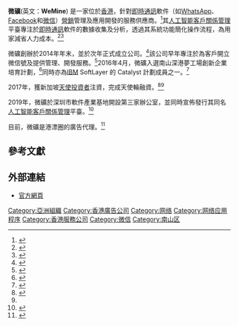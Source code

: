 {{Infobox company
|name=微礦
|logo=[[File:Logo_wemine_round_black.png|100px]]
|type=[[私人公司|私人公司]]
|founder=謝偉傑, 茅依剛
|homepage=http://wemine.net|name_en=WeMine
}}

'''微礦'''(英文：'''WeMine''') 是一家位於[[香港|香港]]，針對[[即時通訊|即時通訊]]軟件（如[[WhatsApp|WhatsApp]]、[[Facebook|Facebook]]和[[微信|微信]]）[[營銷|營銷]]管理及應用開發的服務供應商。<ref>{{cite web 
|url=http://www.aimpact.com/article/zho/%E5%BE%AE%E7%A4%A6%E5%89%B5%E8%BE%A6%E4%BA%BA%E6%8C%87%E4%BC%81%E6%A5%AD%E9%96%8B%E8%A8%AD%E5%BE%AE%E4%BF%A1%E8%B3%AC%E8%99%9F%E6%98%AF%E4%B8%8D%E5%8F%AF%E9%80%86%E8%BD%89%E7%9A%84%E6%88%B0%E7%95%A5%E8%80%83%E6%85%AE-1463278041|title= 微礦創辦人指企業開設微信賬號是不可逆轉的戰略考慮|date= 2018-06-11|website= AIMPACT 鋒投|publisher= AIMPACT 鋒投|accessdate= 2020-12-17}}</ref>其[[人工智能|人工智能]][[客戶關係管理|客戶關係管理]]平臺專注於[[即時通訊|即時通訊]]軟件的數據收集及分析，透過其系統功能簡化操作流程，為用家減省人力成本。<ref>{{cite web|url= https://fortuneinsight.com/web/posts/484419/insight%EF%BC%9A%E5%91%BD%E4%B8%AD%E6%B3%A8%E5%AE%9A%E7%9A%84ai%E5%89%B5%E6%A5%AD%E5%AE%B6%EF%BC%8C%E4%BB%A5%E9%9B%BB%E8%85%A6%E7%AE%A1%E7%90%86%E5%B8%B6%E9%A0%98%E9%A6%99%E6%B8%AF%E6%99%BA%E8%83%BD/|title= Insight：命中注定的AI創業家，以電腦管理帶領香港智能世界 謝偉傑｜WeMine微礦聯合創辦人|last= Fung|first= |date= 2018-12-23|website= Fortune Insight|publisher= WAVE INSIGHT LIMITED|accessdate= 2020-12-17|quote= |archive-date= 2020-12-03|archive-url= https://web.archive.org/web/20201203171824/https://fortuneinsight.com/web/posts/484419/insight%EF%BC%9A%E5%91%BD%E4%B8%AD%E6%B3%A8%E5%AE%9A%E7%9A%84ai%E5%89%B5%E6%A5%AD%E5%AE%B6%EF%BC%8C%E4%BB%A5%E9%9B%BB%E8%85%A6%E7%AE%A1%E7%90%86%E5%B8%B6%E9%A0%98%E9%A6%99%E6%B8%AF%E6%99%BA%E8%83%BD/|dead-url= no}}</ref><ref>{{cite web|url= http://paper.wenweipo.com/2018/06/12/MC1806120002.htm|title= 微礦：微信公眾號可助營銷|last= 丘|first= 曉陽|date= 2018-06-12|website= 文匯報|publisher= 香港大公文匯傳媒集團全媒體中心|accessdate= 2020-12-17|quote= |archive-date= 2020-02-13|archive-url= https://web.archive.org/web/20200213140315/http://paper.wenweipo.com/2018/06/12/MC1806120002.htm|dead-url= no}}</ref>

微礦創辦於2014年年末，並於次年正式成立公司。<ref>{{cite web |url= https://www.hkcd.com/content/2017-06/05/content_1051037.html|title= 微礦科技：把創業變成一場「有趣」的體驗|last= 王|first= 曉蕾|date= 2017-06-05|website= 香港商報|publisher= 香港商報有限公司|accessdate= 2020-12-17|quote=}}</ref>該公司早年專注於為客戶開立微信號及提供管理、開發服務。<ref name="#1">{{cite web|url= https://hk.appledaily.com/local/20170807/HV6WXHY3UWBGIH4Y6VOB6ZQFYY/|title= 港人幫人開微信號 半年回本「fb都想抄微信」|last= 程|first= 詩敏|date= 2017-08-07|website= 香港蘋果日報|publisher= AD Internet Limited|accessdate= 2020-12-17|quote= |archive-date= 2021-06-22|archive-url= https://web.archive.org/web/20210622151221/https://hk.appledaily.com/local/20170807/HV6WXHY3UWBGIH4Y6VOB6ZQFYY/|dead-url= yes}}</ref>2016年4月，微礦入選南山深港夢工場創新企業培育計劃，<ref>{{Cite web|url=http://www.itpromag.com/wemine-19800|title=軟實力是港企皇牌 香港創初WeMine北上發圍|website=IT Pro Magazine|access-date=2016-04-12|deadurl=yes|archiveurl=https://web.archive.org/web/20160508035601/http://www.itpromag.com/wemine-19800|archivedate=2016-05-08}}</ref>同時亦為[[IBM|IBM]] SoftLayer 的 Catalyst 計劃成員之一。<ref>{{Cite web|url=http://cw.com.hk/news/hk-startup-wemine-selected-nanshan-innovation-hub|title=HK startup WeMine selected for Nanshan innovation hub|website=Computerworld Hong Kong|access-date=2016-04-12|archive-date=2016-04-24|archive-url=https://web.archive.org/web/20160424204000/http://cw.com.hk/news/hk-startup-wemine-selected-nanshan-innovation-hub|dead-url=no}}</ref>

2017年，獲新加坡[[天使投資者|天使投資者]]注資，完成天使輪融資。<ref>{{cite web|url= http://startupbeat.hkej.com/?p=46319|title= 香港初創「微礦」獲新加坡天使投資者注資|last= |first= |date= 2017-06-15|website= StartupBeat|publisher= 信報|accessdate= 2020-12-18|quote= 「微礦 」(WeMine) 獲新加坡資深天使投資者注資近100萬港元，該公司開發微信外掛程式，例如建立活動管理系統，讓客戶在微信上處理參加者報名及報到、活動通知及會場消息更新等項目。|archive-date= 2017-09-26|archive-url= https://web.archive.org/web/20170926065630/http://startupbeat.hkej.com/?p=46319|dead-url= no}}</ref><ref name="#1"/>

2019年，微礦於深圳市軟件產業基地開設第三家辦公室，並同時宣佈發行其同名[[人工智能|人工智能]][[客戶關係管理|客戶關係管理]]平臺。<ref>{{cite web|url= https://www.marketing-interactive.com/hk-martech-start-up-wemine-launches-crm-platform-opens-mainland-offices|title= HK MarTech start-up WeMine launches CRM platform, opens mainland offices|last= |first= |date= 2019-02-19|website= Marketing Magazine|publisher= Lighthouse Independent Media|accessdate= 2020-12-17|quote= |archive-date= 2020-08-14|archive-url= https://web.archive.org/web/20200814052201/https://www.marketing-interactive.com/hk-martech-start-up-wemine-launches-crm-platform-opens-mainland-offices|dead-url= no}}</ref>

目前，微礦是港漂圈的廣告代理。<ref>{{Cite news|url=http://www.digitalmarket.asia/2015/08/wemine-becomes-exclusive-advtg-agent-of-gangpiaoquan-on-wechat/|title=WeMine becomes exclusive advtg agent of GangPiaoQuan on WeChat|last=|first=|date=2015-08-05|work=|access-date=|via=|deadurl=yes|archiveurl=https://web.archive.org/web/20160425163433/http://www.digitalmarket.asia/2015/08/wemine-becomes-exclusive-advtg-agent-of-gangpiaoquan-on-wechat/|archivedate=2016-04-25}}</ref>

== 參考文獻 ==
{{Reflist}}

== 外部連結 ==
* [http://wemine.net 官方網頁] {{Wayback|url=http://wemine.net/ |date=20211016155113 }}

[[Category:亞洲組織|Category:亞洲組織]]
[[Category:香港廣告公司|Category:香港廣告公司]]
[[Category:网络|Category:网络]]
[[Category:网络应用程序|Category:网络应用程序]]
[[Category:香港服務公司|Category:香港服務公司]]
[[Category:微信|Category:微信]]
[[Category:南山区|Category:南山区]]